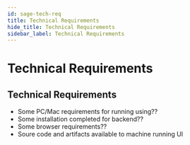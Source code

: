 ```yaml
---
id: sage-tech-req
title: Technical Requirements
hide_title: Technical Requirements
sidebar_label: Technical Requirements
---
```


# Technical Requirements

## Technical Requirements

- Some PC/Mac requirements for running using??
- Some installation completed for backend??
- Some browser requirements??
- Soure code and artifacts available to machine running UI
